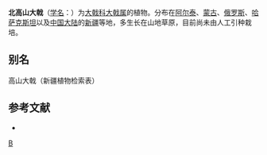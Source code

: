 {{Speciesbox 
| taxon = Euphorbia alpina
| authority = C. A. Meyer ex Ledeb.
}}
'''北高山大戟'''（[[学名|学名]]：{{lang|la|''Euphorbia alpina''}}）为[[大戟科|大戟科]][[大戟属|大戟属]]的植物。分布在[[阿尔泰|阿尔泰]]、[[蒙古|蒙古]]、[[俄罗斯|俄罗斯]]、[[哈萨克斯坦|哈萨克斯坦]]以及[[中国大陆|中国大陆]]的[[新疆|新疆]]等地，多生长在山地草原，目前尚未由人工引种栽培。

== 别名 ==
高山大戟（新疆植物检索表）

== 参考文献 ==
<div class="references-small">
* {{cite web| url =http://www.bioinfo.cn/db05/KmzwSpecies.php?action=view&id=7630| title =北高山大戟| work =《中国高等植物数据库全库》| publisher =中国科学院微生物研究所| author =昆明植物研究所| accessdate =2009-02-25| deadurl =yes| archiveurl =https://web.archive.org/web/20160305003439/http://www.bioinfo.cn/db05/KmzwSpecies.php?action=view&id=7630| archivedate =2016-03-05}}
</div>
{{Taxonbar|from=Q7224403}}

[[Category:大戟属|B]]


{{植物小作品}}
